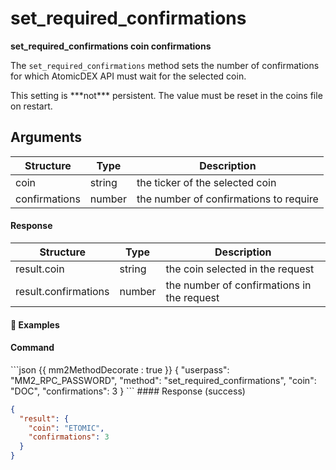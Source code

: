 
# set\_required\_confirmations

**set\_required\_confirmations coin confirmations**

The `set_required_confirmations` method sets the number of confirmations for which AtomicDEX API must wait for the selected coin.

<Note>
  This setting is ***not*** persistent. The value must be reset in the coins file on restart.
</Note>

## Arguments

| Structure     | Type   | Description                            |
| ------------- | ------ | -------------------------------------- |
| coin          | string | the ticker of the selected coin        |
| confirmations | number | the number of confirmations to require |

#### Response

| Structure            | Type   | Description                                |
| -------------------- | ------ | ------------------------------------------ |
| result.coin          | string | the coin selected in the request           |
| result.confirmations | number | the number of confirmations in the request |

#### 📌 Examples

#### Command

<CodeGroup title="" tag="POST" label="set_required_confirmations">
  ```json {{ mm2MethodDecorate : true }}
  {
    "userpass": "MM2_RPC_PASSWORD",
    "method": "set_required_confirmations",
    "coin": "DOC",
    "confirmations": 3
  }
  ```
</CodeGroup>

<CollapsibleSection expandedText="Hide Response" collapsedText="Show Response">
  #### Response (success)

  ```json
  {
    "result": {
      "coin": "ETOMIC",
      "confirmations": 3
    }
  }
  ```
</CollapsibleSection>

